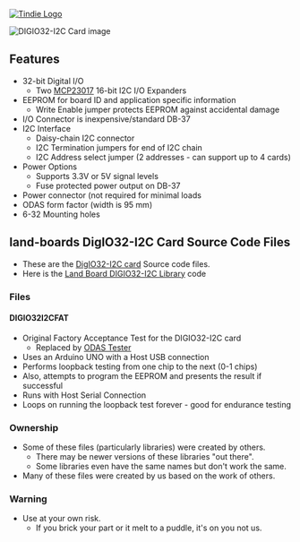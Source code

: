 <a href="https://www.tindie.com/products/9325/"><img src="http://land-boards.com/tindie/tindie-larges-v2.png" alt="Tindie Logo"></img></a> 

<img src="http://land-boards.com/blwiki/images/5/53/DIGIO32-I2C-P232-720px.jpg" alt="DIGIO32-I2C Card image"></img>

== Features ==

* 32-bit Digital I/O
** Two [http://ww1.microchip.com/downloads/en/DeviceDoc/20001952C.pdf MCP23017] 16-bit I2C I/O Expanders
* EEPROM for board ID and application specific information
** Write Enable jumper protects EEPROM against accidental damage
* I/O Connector is inexpensive/standard DB-37
* I2C Interface
** Daisy-chain I2C connector
** I2C Termination jumpers for end of I2C chain
** I2C Address select jumper (2 addresses - can support up to 4 cards)
* Power Options
** Supports 3.3V or 5V signal levels
** Fuse protected power output on DB-37
* Power connector (not required for minimal loads
* ODAS form factor (width is 95 mm)
* 6-32 Mounting holes

== land-boards DigIO32-I2C Card Source Code Files ==

* These are the [http://land-boards.com/blwiki/index.php?title=DIGIO32-I2C DigIO32-I2C card] Source code files.
* Here is the [https://github.com/douggilliland/lb-Arduino-Code/tree/master/libraries/LandBoards_DIGIO32_I2C Land Board DIGIO32-I2C Library] code

=== Files ===

==== DIGIO32I2CFAT ====

* Original Factory Acceptance Test for the DIGIO32-I2C card
** Replaced by [https://github.com/douggilliland/lb-Arduino-Code/tree/master/LBCards/ODAS ODAS Tester]
* Uses an Arduino UNO with a Host USB connection
* Performs loopback testing from one chip to the next (0-1 chips)
* Also, attempts to program the EEPROM and presents the result if successful
* Runs with Host Serial Connection
* Loops on running the loopback test forever - good for endurance testing

=== Ownership ===

* Some of these files (particularly libraries) were created by others.
** There may be newer versions of these libraries "out there".
** Some libraries even have the same names but don't work the same.
* Many of these files were created by us based on the work of others.

=== Warning ===

* Use at your own risk.
** If you brick your part or it melt to a puddle, it's on you not us.
